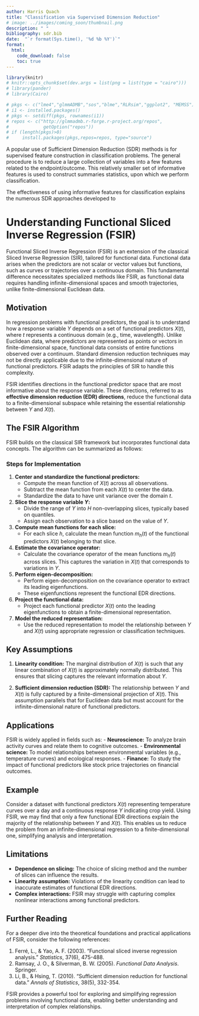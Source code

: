 ```yaml
---
author: Harris Quach
title: "Classification via Supervised Dimension Reduction"
# image: ../images/coming_soon/thumbnail.png
description: " "
bibliography: sdr.bib
date:  "`r format(Sys.time(), '%d %b %Y')`"
format: 
  html:      
    code_download: false
    toc: true 
---
```


<!-- Google tag (gtag.js) -->

<!-- <script async src="https://www.googletagmanager.com/gtag/js?id=G-KY1JY0C53S"></script> -->

<!-- <script> -->

<!--   window.dataLayer = window.dataLayer || []; -->

<!--   function gtag(){dataLayer.push(arguments);} -->

<!--   gtag('js', new Date()); -->

<!--   gtag('config', 'G-KY1JY0C53S'); -->

<!-- </script> -->

```r
library(knitr)
# knitr::opts_chunk$set(dev.args = list(png = list(type = "cairo")))
# library(pander)
# library(Cairo)
```

```r
# pkgs <- c("lme4","glmmADMB","sos","blme","RLRsim","ggplot2", "MEMSS")
# i1 <- installed.packages()
# pkgs <- setdiff(pkgs, rownames(i1))
# repos <- c("http://glmmadmb.r-forge.r-project.org/repos",
#             getOption("repos"))
# if (length(pkgs)>0) 
#     install.packages(pkgs,repos=repos, type="source")
```

A popular use of Sufficient Dimension Reduction (SDR) methods is for supervised feature construction in classification problems. The general procedure is to reduce a large collection of variables into a few features related to the endpoint/outcome. This relatively smaller set of informative features is used to construct summaries statistics, upon which we perform classification.   

The effectiveness of using informative features for classification explains the numerous SDR approaches developed to  


# Understanding Functional Sliced Inverse Regression (FSIR)

Functional Sliced Inverse Regression (FSIR) is an extension of the classical Sliced Inverse Regression (SIR), tailored for functional data. Functional data arises when the predictors are not scalar or vector values but functions, such as curves or trajectories over a continuous domain. This fundamental difference necessitates specialized methods like FSIR, as functional data requires handling infinite-dimensional spaces and smooth trajectories, unlike finite-dimensional Euclidean data.

## Motivation

In regression problems with functional predictors, the goal is to understand how a response variable $Y$ depends on a set of functional predictors $X(t)$, where $t$ represents a continuous domain (e.g., time, wavelength). Unlike Euclidean data, where predictors are represented as points or vectors in finite-dimensional space, functional data consists of entire functions observed over a continuum. Standard dimension reduction techniques may not be directly applicable due to the infinite-dimensional nature of functional predictors. FSIR adapts the principles of SIR to handle this complexity.

FSIR identifies directions in the functional predictor space that are most informative about the response variable. These directions, referred to as **effective dimension reduction (EDR) directions**, reduce the functional data to a finite-dimensional subspace while retaining the essential relationship between $Y$ and $X(t)$.

## The FSIR Algorithm

FSIR builds on the classical SIR framework but incorporates functional data concepts. The algorithm can be summarized as follows:

### Steps for Implementation

1. **Center and standardize the functional predictors:**
   - Compute the mean function of $X(t)$ across all observations.
   - Subtract the mean function from each $X(t)$ to center the data.
   - Standardize the data to have unit variance over the domain $t$.

2. **Slice the response variable $Y$:**
   - Divide the range of $Y$ into $H$ non-overlapping slices, typically based on quantiles.
   - Assign each observation to a slice based on the value of $Y$.

3. **Compute mean functions for each slice:**
   - For each slice $h$, calculate the mean function $m_h(t)$ of the functional predictors $X(t)$ belonging to that slice.

4. **Estimate the covariance operator:**
   - Calculate the covariance operator of the mean functions $m_h(t)$ across slices. This captures the variation in $X(t)$ that corresponds to variations in $Y$.

5. **Perform eigen-decomposition:**
   - Perform eigen-decomposition on the covariance operator to extract its leading eigenfunctions.
   - These eigenfunctions represent the functional EDR directions.

6. **Project the functional data:**
   - Project each functional predictor $X(t)$ onto the leading eigenfunctions to obtain a finite-dimensional representation.

7. **Model the reduced representation:**
   - Use the reduced representation to model the relationship between $Y$ and $X(t)$ using appropriate regression or classification techniques.

## Key Assumptions

1. **Linearity condition:** The marginal distribution of $X(t)$ is such that any linear combination of $X(t)$ is approximately normally distributed. This ensures that slicing captures the relevant information about $Y$.

2. **Sufficient dimension reduction (SDR):** The relationship between $Y$ and $X(t)$ is fully captured by a finite-dimensional projection of $X(t)$. This assumption parallels that for Euclidean data but must account for the infinite-dimensional nature of functional predictors.

## Applications

FSIR is widely applied in fields such as:
- **Neuroscience:** To analyze brain activity curves and relate them to cognitive outcomes.
- **Environmental science:** To model relationships between environmental variables (e.g., temperature curves) and ecological responses.
- **Finance:** To study the impact of functional predictors like stock price trajectories on financial outcomes.

## Example

Consider a dataset with functional predictors $X(t)$ representing temperature curves over a day and a continuous response $Y$ indicating crop yield. Using FSIR, we may find that only a few functional EDR directions explain the majority of the relationship between $Y$ and $X(t)$. This enables us to reduce the problem from an infinite-dimensional regression to a finite-dimensional one, simplifying analysis and interpretation.

## Limitations

- **Dependence on slicing:** The choice of slicing method and the number of slices can influence the results.
- **Linearity assumption:** Violations of the linearity condition can lead to inaccurate estimates of functional EDR directions.
- **Complex interactions:** FSIR may struggle with capturing complex nonlinear interactions among functional predictors.

## Further Reading

For a deeper dive into the theoretical foundations and practical applications of FSIR, consider the following references:

1. Ferré, L., & Yao, A. F. (2003). "Functional sliced inverse regression analysis." *Statistics*, 37(6), 475-488.
2. Ramsay, J. O., & Silverman, B. W. (2005). *Functional Data Analysis*. Springer.
3. Li, B., & Hsing, T. (2010). "Sufficient dimension reduction for functional data." *Annals of Statistics*, 38(5), 332-354.

FSIR provides a powerful tool for exploring and simplifying regression problems involving functional data, enabling better understanding and interpretation of complex relationships.

